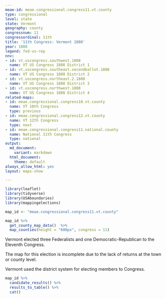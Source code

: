 ```yaml
---
meae-id: meae.congressional.congress11.vt.county
type: congressional
level: state
state: Vermont
geography: county
congressnum: 11
congressordinal: 11th
title: '11th Congress: Vermont 1808'
year: 1808
legend: fed-vs-rep
nnv:
- id: vt.uscongress.southwest.1808
  name: VT US Congress 1808 District 1
- id: vt.uscongress.southeast.secondballot.1808
  name: VT US Congress 1808 District 2
- id: vt.uscongress.northeast.2.1808
  name: VT US Congress 1808 District 3
- id: vt.uscongress.northwest.1808
  name: VT US Congress 1808 District 4
related-maps:
- id: meae.congressional.congress10.vt.county
  name: VT 10th Congress
  type: previous
- id: meae.congressional.congress12.vt.county
  name: VT 12th Congress
  type: next
- id: meae.congressional.congress11.national.county
  name: National 11th Congress
  type: national
output:
  md_document:
    variant: markdown
  html_document:
    theme: default
always_allow_html: yes
layout: maps-show

---
```


```r
library(leaflet)
library(tidyverse)
library(USAboundaries)
library(mappingelections)

map_id <- "meae.congressional.congress11.vt.county"
```

<div class="map">

```r
map_id %>%
  get_county_map_data()  %>%
  map_counties(height = "600px", congress = 11)
```

</div>

Vermont elected three Federalists and one Democratic-Republican to the Eleventh Congress.

The map for this election is incomplete due to the lack of returns at the town or county level.

Vermont used the district system for electing members to Congress.

<div class="results-table">

```r
map_id %>%
  candidate_results() %>%
  results_to_table() %>%
  cat()
```

</div>
